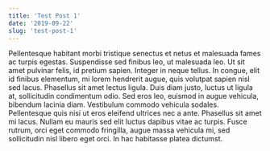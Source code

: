 ```yaml
---
title: 'Test Post 1'
date: '2019-09-22'
slug: 'test-post-1'
---
```

Pellentesque habitant morbi tristique senectus et netus et malesuada fames ac turpis egestas. Suspendisse sed finibus leo, ut malesuada leo. Ut sit amet pulvinar felis, id pretium sapien. Integer in neque tellus. In congue, elit id finibus elementum, mi lorem hendrerit augue, quis volutpat sapien nisl sed lacus. Phasellus sit amet lectus ligula. Duis diam justo, luctus ut ligula at, sollicitudin condimentum odio. Sed eros leo, euismod in augue vehicula, bibendum lacinia diam. Vestibulum commodo vehicula sodales. Pellentesque quis nisi ut eros eleifend ultrices nec a ante. Phasellus sit amet mi lacus. Nullam eu mauris sed elit luctus dapibus vitae ac turpis. Fusce rutrum, orci eget commodo fringilla, augue massa vehicula mi, sed sollicitudin nisl libero eget orci. In hac habitasse platea dictumst.

